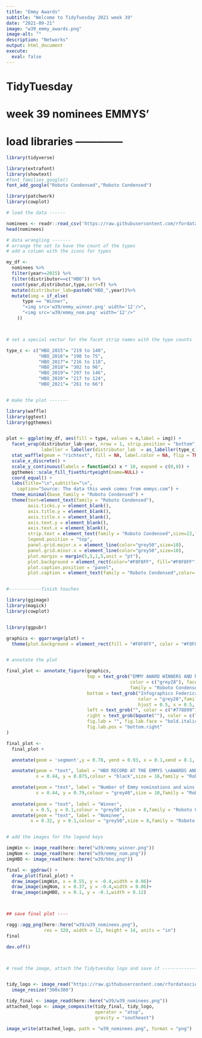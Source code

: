 ```yaml
---
title: "Emmy Awards"
subtitle: "Welcome to TidyTuesday 2021 week 39"
date: "2021-09-21"
image: "w39_emmy_awards.png"
image-alt: ""
description: "Networks"
output: html_document
execute: 
  eval: false
---
```



# TidyTuesday
# week 39 nominees EMMYS'

# load libraries --------------
```r

library(tidyverse)

library(extrafont)
library(showtext)
#font_families_google()
font_add_google("Roboto Condensed","Roboto Condensed")

library(patchwork)
library(cowplot)

# load the data ------

nominees <- readr::read_csv('https://raw.githubusercontent.com/rfordatascience/tidytuesday/master/data/2021/2021-09-21/nominees.csv')
head(nominees)

# data wrangling -------
# arrange the set to have the count of the types
# add a column with the icons for types

my_df <-
  nominees %>%
  filter(year>=2015) %>%
  filter(distributor==c("HBO")) %>%
  count(year,distributor,type,sort=T) %>%
  mutate(distributor_lab=paste0("HBO_",year))%>%
  mutate(img = if_else(
      type == "Winner",
      "<img src='w39/emmy_winner.png' width='12'/>",
      "<img src='w39/emmy_nom.png' width='12'/>"
    ))



# set a special vector for the facet strip names with the type counts

type_c <- c("HBO_2015"= "219 to 140",
            "HBO_2016"= "198 to 75",
            "HBO_2017"= "216 to 118",
            "HBO_2018"= "302 to 96",
            "HBO_2019"= "297 to 146",
            "HBO_2020"= "217 to 124",
            "HBO_2021"= "261 to 66") 


# make the plot -------

library(waffle)
library(ggtext)
library(ggthemes)


plot <- ggplot(my_df, aes(fill = type, values = n,label = img)) +
  facet_wrap(distributor_lab~year, nrow = 1, strip.position = "bottom",
             labeller = labeller(distributor_lab  = as_labeller(type_c))) +
  stat_waffle(geom = "richtext", fill = NA, label.color = NA, flip = TRUE, n_rows = 10) +
  scale_x_discrete() + 
  scale_y_continuous(labels = function(x) x * 10, expand = c(0,0)) +
  ggthemes::scale_fill_fivethirtyeight(name=NULL) +
  coord_equal() +
  labs(title="\n",subtitle="\n",
    caption="Source: The data this week comes from emmys.com") +
  theme_minimal(base_family = "Roboto Condensed") +
  theme(text=element_text(family = "Roboto Condensed"),
        axis.ticks.y = element_blank(),
        axis.title.y = element_blank(),
        axis.title.x = element_blank(),
        axis.text.y = element_blank(),
        axis.text.x = element_blank(),
        strip.text = element_text(family = "Roboto Condensed",size=22,face="bold"),
        legend.position = "top",
        panel.grid.major.x = element_line(color="grey50",size=10),
        panel.grid.minor.x = element_line(color="grey50",size=10),
        plot.margin = margin(5,5,1,5,unit = "pt"),
        plot.background = element_rect(color="#F0F8FF", fill="#F0F8FF"),
        plot.caption.position = "panel",
        plot.caption = element_text(family = "Roboto Condensed",color= "grey40", face="bold",size=30, hjust=0,vjust=-1)) 


#------------finish touches

library(ggimage)
library(magick)
library(cowplot)


library(ggpubr)

graphics <- ggarrange(plot) +
  theme(plot.background = element_rect(fill = "#F0F8FF", color = "#F0F8FF"))


# annotate the plot

final_plot <- annotate_figure(graphics,
                              top = text_grob("EMMY AWARD WINNERS AND NOMINEES",
                                              color = c("grey28"), face = "bold", size = 34,
                                              family = "Roboto Condensed"),
                              bottom = text_grob("Infographics Federica Gazzelloni DataSource: TidyTuesday week39",
                                                 color = "grey28",family = "Roboto Condensed",
                                                 hjust = 0.5, x = 0.5, face = "bold.italic", size = 24),
                              left = text_grob("", color = c("#778899"), rot = 90,size = 12),
                              right = text_grob(bquote(""), color = c("#778899"),rot = 90,size = 10),
                              fig.lab = "", fig.lab.face = "bold.italic",fig.lab.size = 8,
                              fig.lab.pos = "bottom.right"
)

final_plot <-
  final_plot +

  annotate(geom = 'segment',y = 0.78, yend = 0.93, x = 0.1,xend = 0.1, color="#8A2BE2", size = 9) +

  annotate(geom = "text", label = "HBO RECORD AT THE EMMYS \nAWARDS AND NOMINEES",
           x = 0.44, y = 0.875,colour = "black",size = 16,family = "Roboto Condensed",fontface="bold") +

  annotate(geom = "text", label = "Number of Emmy nominations and wins for HBO",
           x = 0.44, y = 0.79,colour = "grey40",size = 10,family = "Roboto Condensed") +
  
  annotate(geom = "text", label = "Winner",
         x = 0.5, y = 0.1,colour = "grey50",size = 8,family = "Roboto Condensed") +
  annotate(geom = "text", label = "Nominee",
         x = 0.32, y = 0.1,colour = "grey50",size = 8,family = "Roboto Condensed") 


# add the images for the legend keys 

imgWin <- image_read(here::here("w39/emmy_winner.png"))
imgNom <- image_read(here::here("w39/emmy_nom.png"))
imgHBO <- image_read(here::here("w39/hbo.png"))

final <- ggdraw() +
  draw_plot(final_plot) +
  draw_image(imgWin, x = 0.55, y = -0.4,width = 0.06)+
  draw_image(imgNom, x = 0.37, y = -0.4,width = 0.06)+
  draw_image(imgHBO, x = 0.1, y = -0.1,width = 0.12)



## save final plot ----

ragg::agg_png(here::here("w39/w39_nominees.png"),
              res = 320, width = 12, height = 14, units = "in")
final

dev.off()



# read the image, attach the Tidytuesday logo and save it --------------------------


tidy_logo <- image_read("https://raw.githubusercontent.com/rfordatascience/tidytuesday/master/static/plot_logo.png") %>%
  image_resize("300x300")

tidy_final <- image_read(here::here("w39/w39_nominees.png"))
attached_logo <- image_composite(tidy_final, tidy_logo,
                                 operator = "atop",
                                 gravity = "southeast")

image_write(attached_logo, path = "w39_nominees.png", format = "png")

```
